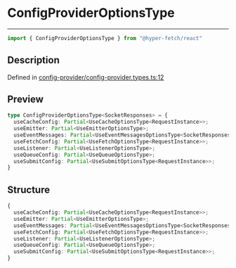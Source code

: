 

# ConfigProviderOptionsType

<div class="api-docs__separator" data-reactroot="">

---

</div><div class="api-docs__import" data-reactroot="">

```ts
import { ConfigProviderOptionsType } from "@hyper-fetch/react"
```

</div><div class="api-docs__section">

## Description

</div><div class="api-docs__description"><span class="api-docs__do-not-parse">



</span></div><p class="api-docs__definition">

Defined in [config-provider/config-provider.types.ts:12](https://github.com/BetterTyped/hyper-fetch/blob/3f01c37e/packages/react/src/config-provider/config-provider.types.ts#L12)

</p><div class="api-docs__section">

## Preview

</div><div class="api-docs__preview type">

```ts
type ConfigProviderOptionsType<SocketResponses> = {
  useCacheConfig: Partial<UseCacheOptionsType<RequestInstance>>; 
  useEmitter: Partial<UseEmitterOptionsType>; 
  useEventMessages: Partial<UseEventMessagesOptionsType<SocketResponses>>; 
  useFetchConfig: Partial<UseFetchOptionsType<RequestInstance>>; 
  useListener: Partial<UseListenerOptionsType>; 
  useQueueConfig: Partial<UseQueueOptionsType>; 
  useSubmitConfig: Partial<UseSubmitOptionsType<RequestInstance>>; 
}
```

</div><div class="api-docs__section">

## Structure

</div><div class="api-docs__returns">

```ts
{
  useCacheConfig: Partial<UseCacheOptionsType<RequestInstance>>;
  useEmitter: Partial<UseEmitterOptionsType>;
  useEventMessages: Partial<UseEventMessagesOptionsType<SocketResponses>>;
  useFetchConfig: Partial<UseFetchOptionsType<RequestInstance>>;
  useListener: Partial<UseListenerOptionsType>;
  useQueueConfig: Partial<UseQueueOptionsType>;
  useSubmitConfig: Partial<UseSubmitOptionsType<RequestInstance>>;
}
```

</div>